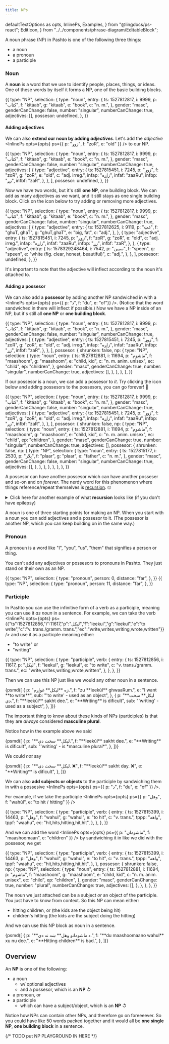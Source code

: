 ```yaml
---
title: NPs
---
```


  defaultTextOptions as opts,
  InlinePs,
  Examples,
} from "@lingdocs/ps-react";
  EditIcon,
} from "../../components/phrase-diagram/EditableBlock";

A noun phrase (NP) in Pashto is one of the following three things:

- a noun
- a pronoun
- a participle

### Noun

A **noun** is a word that we use to identify people, places, things, or ideas. One of these words by itself it forms a NP, one of the basic building blocks.

<EditableBlock opts={opts}>
  {{
    type: "NP",
    selection: {
      type: "noun",
      entry: {
        ts: 1527812817,
        i: 9999,
        p: "کتاب",
        f: "kitáab",
        g: "kitaab",
        e: "book",
        c: "n. m.",
      },
      gender: "masc",
      genderCanChange: false,
      number: "singular",
      numberCanChange: true,
      adjectives: [],
      possesor: undefined,
    },
  }}
</EditableBlock>

#### Adding adjectives

We can also **extend our noun by adding _adjectives_**. Let's add the _adjective_ <InlinePs opts={opts} ps={{ p: "زوړ", f: "zoR", e: "old" }} /> to our NP.

<EditableBlock opts={opts}>
  {{
    type: "NP",
    selection: {
      type: "noun",
      entry: {
        ts: 1527812817,
        i: 9999,
        p: "کتاب",
        f: "kitáab",
        g: "kitaab",
        e: "book",
        c: "n. m.",
      },
      gender: "masc",
      genderCanChange: false,
      number: "singular",
      numberCanChange: true,
      adjectives: [
        {
          type: "adjective",
          entry: {
            ts: 1527815451,
            i: 7245,
            p: "زوړ",
            f: "zoR",
            g: "zoR",
            e: "old",
            c: "adj. irreg.",
            infap: "زاړه",
            infaf: "zaaRu",
            infbp: "زړ",
            infbf: "zaR",
          },
        },
      ],
      possesor: undefined,
    },
  }}
</EditableBlock>

Now we have two words, but it's still **one NP**, one building block. We can add as many adjectives as we want, and it still stays as one single building block. Click on the <EditIcon /> icon below to try adding or removing more adjectives.

<EditableBlock opts={opts}>
  {{
    type: "NP",
    selection: {
      type: "noun",
      entry: {
        ts: 1527812817,
        i: 9999,
        p: "کتاب",
        f: "kitáab",
        g: "kitaab",
        e: "book",
        c: "n. m.",
      },
      gender: "masc",
      genderCanChange: false,
      number: "singular",
      numberCanChange: true,
      adjectives: [
        {
          type: "adjective",
          entry: {
            ts: 1527812625,
            i: 9119,
            p: "غټ",
            f: "ghuT, ghaT",
            g: "ghuT,ghaT",
            e: "big, fat",
            c: "adj.",
          },
        },
        {
          type: "adjective",
          entry: {
            ts: 1527815451,
            i: 7245,
            p: "زوړ",
            f: "zoR",
            g: "zoR",
            e: "old",
            c: "adj. irreg.",
            infap: "زاړه",
            infaf: "zaaRu",
            infbp: "زړ",
            infbf: "zaR",
          },
        },
        {
          type: "adjective",
          entry: {
            ts: 1578329248464,
            i: 7542,
            p: "سپین",
            f: "speen",
            g: "speen",
            e: "white (fig. clear, honest, beautiful)",
            c: "adj.",
          },
        },
      ],
      possesor: undefined,
    },
  }}
</EditableBlock>

It's important to note that the adjective will <Link to="/inflection/inflection-patterns/">inflect</Link> according to the noun it's attached to.

#### Adding a possesor

We can also add a **possesor** by adding another NP <Link to="/sandwiches/sandwiches/">sandwiched</Link> in with a <InlinePs opts={opts} ps={{ p: "د", f: "du", e: "of"}} />. (Notice that the word sandwiched in there will <Link to="/inflection/inflection-intro/">inflect</Link> if possible.) Now we have a NP inside of an NP, but it's still all **one NP** or **one building block**.

<EditableBlock opts={opts}>
  {{
    type: "NP",
    selection: {
      type: "noun",
      entry: {
        ts: 1527812817,
        i: 9999,
        p: "کتاب",
        f: "kitáab",
        g: "kitaab",
        e: "book",
        c: "n. m.",
      },
      gender: "masc",
      genderCanChange: false,
      number: "singular",
      numberCanChange: true,
      adjectives: [
        {
          type: "adjective",
          entry: {
            ts: 1527815451,
            i: 7245,
            p: "زوړ",
            f: "zoR",
            g: "zoR",
            e: "old",
            c: "adj. irreg.",
            infap: "زاړه",
            infaf: "zaaRu",
            infbp: "زړ",
            infbf: "zaR",
          },
        },
      ],
      possesor: {
        shrunken: false,
        np: {
          type: "NP",
          selection: {
            type: "noun",
            entry: {
              ts: 1527812881,
              i: 11694,
              p: "ماشوم",
              f: "maashoom",
              g: "maashoom",
              e: "child, kid",
              c: "n. m. anim. unisex",
              ec: "child",
              ep: "children",
            },
            gender: "masc",
            genderCanChange: true,
            number: "singular",
            numberCanChange: true,
            adjectives: [],
          },
        },
      },
    },
  }}
</EditableBlock>

If our possesor is a noun, we can add a possesor to _it_. Try clicking the <EditIcon /> icon below and adding possesors to the possesors, you can go forever! 🤯

<EditableBlock opts={opts}>
  {{
    type: "NP",
    selection: {
      type: "noun",
      entry: {
        ts: 1527812817,
        i: 9999,
        p: "کتاب",
        f: "kitáab",
        g: "kitaab",
        e: "book",
        c: "n. m.",
      },
      gender: "masc",
      genderCanChange: false,
      number: "singular",
      numberCanChange: true,
      adjectives: [
        {
          type: "adjective",
          entry: {
            ts: 1527815451,
            i: 7245,
            p: "زوړ",
            f: "zoR",
            g: "zoR",
            e: "old",
            c: "adj. irreg.",
            infap: "زاړه",
            infaf: "zaaRu",
            infbp: "زړ",
            infbf: "zaR",
          },
        },
      ],
      possesor: {
        shrunken: false,
        np: {
          type: "NP",
          selection: {
            type: "noun",
            entry: {
              ts: 1527812881,
              i: 11694,
              p: "ماشوم",
              f: "maashoom",
              g: "maashoom",
              e: "child, kid",
              c: "n. m. anim. unisex",
              ec: "child",
              ep: "children",
            },
            gender: "masc",
            genderCanChange: true,
            number: "singular",
            numberCanChange: true,
            adjectives: [],
            possesor: {
              shrunken: false,
              np: {
                type: "NP",
                selection: {
                  type: "noun",
                  entry: {
                    ts: 1527815177,
                    i: 2530,
                    p: "پلار",
                    f: "plaar",
                    g: "plaar",
                    e: "father",
                    c: "n. m.",
                  },
                  gender: "masc",
                  genderCanChange: false,
                  number: "singular",
                  numberCanChange: true,
                  adjectives: [],
                },
              },
            },
          },
        },
      },
    },
  }}
</EditableBlock>

A possesor can have another possesor which can have another posseser and so-on and on _forever_. The nerdy word for this phenomenon where things reference/repeat themselves is [recursion](https://en.wikipedia.org/wiki/Recursion). 🤓

<details>
  <summary>
    Click here for another example of what <strong>recursion</strong> looks like
    (if you don't have epilepsy)
  </summary>
  <div
    style={{
      width: "100%",
      height: 0,
      paddingBottom: "51%",
      position: "relative",
    }}
  >
    <iframe
      src="https://giphy.com/embed/5xtDarxMlfVnrjN4MyQ"
      width="100%"
      height="100%"
      style={{ position: "absolute" }}
      frameBorder="0"
      class="giphy-embed"
    ></iframe>
  </div>
  <p className="mt-1">
    The starbucks cup has a picture of a starbucks cup, which has a picture of a
    starbucks cup which has a...
  </p>
</details>

A noun is one of three starting points for making an NP. When you start with a noun you can add adjectives and a possesor to it. (The possesor is another NP, which you can keep building on in the same way.)

### Pronoun

A pronoun is a word like "I", "you", "us", "them" that signifies a person or thing.

You can't add any adjectives or possesors to pronouns in Pashto. They just stand on their own as an NP.

<EditableBlock opts={opts}>
  {{
    type: "NP",
    selection: {
      type: "pronoun",
      person: 0,
      distance: "far",
    },
  }}
</EditableBlock>

<EditableBlock opts={opts}>
  {{
    type: "NP",
    selection: {
      type: "pronoun",
      person: 11,
      distance: "far",
    },
  }}
</EditableBlock>

### Participle

In Pashto you can use the infinitive form of a verb as a participle, meaning you can use it _as noun_ in a sentence. For example, we can take the verb <InlinePs opts={opts} ps={{"ts":1527812856,"i":11617,"p":"لیکل","f":"leekul","g":"leekul","e":"to write","c":"v. trans./gramm. trans.","ec":"write,writes,writing,wrote,written"}} /> and use it as a particple meaning either:

- "to write" or
- "writing"

<EditableBlock opts={opts}>
  {{
    type: "NP",
    selection: {
      type: "participle",
      verb: {
        entry: {
          ts: 1527812856,
          i: 11617,
          p: "لیکل",
          f: "leekul",
          g: "leekul",
          e: "to write",
          c: "v. trans./gramm. trans.",
          ec: "write,writes,writing,wrote,written",
        },
      },
    },
  }}
</EditableBlock>

Then we can use this NP just like we would any other noun in a sentence.

<Examples opts={opts}>
  {psmd([
    {
      p: "زه **لیکل** غواړم.",
      f: "zu **leekúl** ghwaaRum.",
      e: "I want **to write**",
      sub: "'to write' - used as an object",
    },
    {
      p: "**لیکل** سخت دي.",
      f: "**leekúl** sakht dee.",
      e: "**Writing** is dificult",
      sub: "'writing' - used as a subject",
    },
  ])}
</Examples>

The important thing to know about these kinds of NPs (participles) is that they are _always_ considered **masculine plural**.

Notice how in the example above we said

<Examples opts={opts}>
  {psmd([
    {
      p: "**لیکل** سخت دي.",
      f: "**leekúl** sakht dee.",
      e: "**Writing** is dificult",
      sub: "'writing' - is *masculine plural*",
    },
  ])}
</Examples>

We could _not_ say

<Examples opts={opts}>
  {psmd([
    {
      p: "**لیکل** سخت دی. ❌",
      f: "**leekúl** sakht day. ❌",
      e: "**Writing** is dificult",
    },
  ])}
</Examples>

We can also **add subjects or objects** to the participle by <Link to="/sandwiches/sandwiches/">sandwiching</Link> them in with a possesive <InlinePs opts={opts} ps={{ p: "د", f: "du", e: "of" }} />.

For example, if we take the participle <InlinePs opts={opts} ps={{ p: "وهل", f: "wahúl", e: "to hit / hitting" }} />

<EditableBlock opts={opts}>
  {{
    type: "NP",
    selection: {
      type: "participle",
      verb: {
        entry: {
          ts: 1527815399,
          i: 14463,
          p: "وهل",
          f: "wahul",
          g: "wahul",
          e: "to hit",
          c: "v. trans.",
          tppp: "واهه",
          tppf: "waahu",
          ec: "hit,hits,hitting,hit,hit",
        },
      },
    },
  }}
</EditableBlock>

And we can add the word <InlinePs opts={opts} ps={{ p: "ماشومان", f: "maashoomaan", e: "children" }} /> by sandwiching it in like we did with the possesor, we get

<EditableBlock opts={opts}>
  {{
    type: "NP",
    selection: {
      type: "participle",
      verb: {
        entry: {
          ts: 1527815399,
          i: 14463,
          p: "وهل",
          f: "wahul",
          g: "wahul",
          e: "to hit",
          c: "v. trans.",
          tppp: "واهه",
          tppf: "waahu",
          ec: "hit,hits,hitting,hit,hit",
        },
      },
      possesor: {
        shrunken: false,
        np: {
          type: "NP",
          selection: {
            type: "noun",
            entry: {
              ts: 1527812881,
              i: 11694,
              p: "ماشوم",
              f: "maashoom",
              g: "maashoom",
              e: "child, kid",
              c: "n. m. anim. unisex",
              ec: "child",
              ep: "children",
            },
            gender: "masc",
            genderCanChange: true,
            number: "plural",
            numberCanChange: true,
            adjectives: [],
          },
        },
      },
    },
  }}
</EditableBlock>

The noun we just attached can be a subject _or_ an object of the participle. You just have to know from context. So this NP can mean either:

- hitting children, or (the kids are the object being hit)
- children's hitting (the kids are the subject doing the hitting)

And we can use this NP block as noun in a sentence.

<Examples opts={opts}>
  {psmd([
    {
      p: "**د ماشومانو وهل** ښه نه دي.",
      f: "**du maashoomaano wahul** xu nu dee.",
      e: "**Hitting children** is bad.",
    },
  ])}
</Examples>

## Overview

An **NP** is one of the following:

- a noun
  - w/ optional adjectives
  - and a possesor, which is an **NP** ↺
- a pronoun, or
- a participle
  - which can have a subject/object, which is an **NP** ↺

Notice how NPs can contain other NPs, and therefore go on foreeeever. So you could have like 50 words packed together and it would all be **one single NP**, **one building block** in a sentence.

{/* TODO put NP PLAYGROUND IN HERE */}
